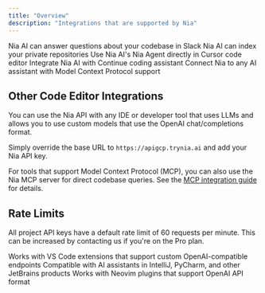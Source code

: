 ```yaml
---
title: "Overview"
description: "Integrations that are supported by Nia"
---
```


<CardGroup cols="2">
  <Card title="Slackbot" icon="slack" href="/integrations/slack">
    Nia AI can answer questions about your codebase in Slack
  </Card>

  <Card title="Github" icon="github" href="/integrations/github">
    Nia AI can index your private repositories
  </Card>
  
  <Card title="Cursor" icon="code" href="/integrations/cursor">
    Use Nia AI's Nia Agent directly in Cursor code editor
  </Card>
  
  <Card title="Continue" icon="terminal" href="/integrations/continue">
    Integrate Nia AI with Continue coding assistant
  </Card>
  
  <Card title="MCP Server" icon="plugin" href="/integrations/nia-mcp">
    Connect Nia to any AI assistant with Model Context Protocol support
  </Card>
</CardGroup>

## Other Code Editor Integrations

<Note>
  You can use the Nia API with any IDE or developer tool that uses LLMs and allows you to use custom models that use the OpenAI chat/completions format.
</Note>

Simply override the base URL to `https://apigcp.trynia.ai` and add your Nia API key.

For tools that support Model Context Protocol (MCP), you can also use the Nia MCP server for direct codebase queries. See the [MCP integration guide](/integrations/nia-mcp) for details.

## Rate Limits

All project API keys have a default rate limit of 60 requests per minute. This can be increased by contacting us if you're on the Pro plan.

<CardGroup cols="3">
  <Card title="VS Code">
    Works with VS Code extensions that support custom OpenAI-compatible endpoints
  </Card>
  
  <Card title="JetBrains IDEs">
    Compatible with AI assistants in IntelliJ, PyCharm, and other JetBrains products
  </Card>
  
  <Card title="Neovim">
    Works with Neovim plugins that support OpenAI API format
  </Card>
</CardGroup>